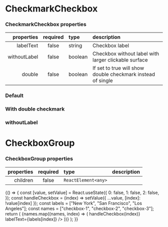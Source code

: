 
<Meta title="Forms/CheckmarkCheckbox" component={CheckmarkCheckbox} />

# CheckmarkCheckbox

### CheckmarkCheckbox properties

|   properties | required | type    | description                                                 |
| -----------: | :------: | :------ | :---------------------------------------------------------- |
|    labelText |  false   | string  | Checkbox label                                              |
| withoutLabel |  false   | boolean | Checkbox without label with larger clickable surface        |
|       double |  false   | boolean | If set to true will show double checkmark instead of single |

### Default

<Canvas>
  <Story name="simple">
    <FlexContainer
      style={{
        padding: "3rem",
      }}
    >
      <CheckmarkCheckbox
        id="checkbox-1"
        labelText="GNUI Checkbox"
        tooltipProps={{ showTimeout: 400 }}
      />
    </FlexContainer>
  </Story>
</Canvas>

### With double checkmark

<Canvas>
  <Story name="double">
    <FlexContainer
      style={{
        padding: "3rem",
      }}
    >
      <CheckmarkCheckbox
        id="checkbox-2"
        labelText="GNUI Checkbox"
        double
        tooltipProps={{ showTimeout: 400 }}
      />
    </FlexContainer>
  </Story>
</Canvas>

### withoutLabel

<Canvas>
  <Story name="withoutLabel">
    <FlexContainer
      style={{
        padding: "3rem",
      }}
    >
      <CheckmarkCheckbox
        withoutLabel
        id="checkbox-5"
        tooltipProps={{ showTimeout: 400 }}
      />
    </FlexContainer>
  </Story>
</Canvas>

# CheckboxGroup

### CheckboxGroup properties

| properties | required | type                | description |
| ---------: | :------: | :------------------ | :---------- |
|   children |  false   | `ReactElement<any>` |             |

<Canvas>
  <Story name="group">
    {() => {
      const [value, setValue] = React.useState({
        0: false,
        1: false,
        2: false,
      });
      const handleCheckbox = (index) =>
        setValue({ ...value, [index]: !value[index] });
      const labels = ["New York", "San Francisco", "Los Angeles"];
      const names = ["checkbox-1", "checkbox-2", "checkbox-3"];
      return (
        <FlexContainer
          just
          style={{
            padding: "3rem",
          }}
        >
          <CheckboxGroup name="gnui-checkbox-group">
            {names.map((names, index) => (
              <CheckmarkCheckbox
                id={names[index]}
                onChange={() => handleCheckbox(index)}
                labelText={labels[index]}
              />
            ))}
          </CheckboxGroup>
        </FlexContainer>
      );
    }}
  </Story>
</Canvas>
